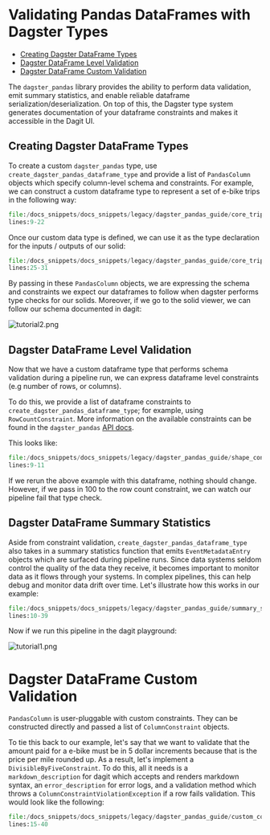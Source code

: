 
<DynamicMetaTags
  title="Pandas | Dagster"
  description="Dagster is a system for building modern data applications."
/>

# Validating Pandas DataFrames with Dagster Types

- [Creating Dagster DataFrame Types](/learn/guides/dagster_pandas/dagster_pandas#creating-dagster-dataframe-types)
- [Dagster DataFrame Level Validation](/learn/guides/dagster_pandas/dagster_pandas#dagster-dataframe-level-validation)
- [Dagster DataFrame Custom Validation](/learn/guides/dagster_pandas/dagster_pandas#dagster-dataframe-custom-validation)

The `dagster_pandas` library provides the ability to perform data validation, emit summary
statistics, and enable reliable dataframe serialization/deserialization. On top of this, the Dagster
type system generates documentation of your dataframe constraints and makes it accessible in the
Dagit UI.

## Creating Dagster DataFrame Types

To create a custom `dagster_pandas` type, use `create_dagster_pandas_dataframe_type` and provide a
list of `PandasColumn` objects which specify column-level schema and constraints. For example, we
can construct a custom dataframe type to represent a set of e-bike trips in the following way:

```python literalinclude caption=core_trip_pipeline.py
file:/docs_snippets/docs_snippets/legacy/dagster_pandas_guide/core_trip_pipeline.py
lines:9-22
```

Once our custom data type is defined, we can use it as the type declaration for the inputs / outputs
of our solid:

```python literalinclude caption=hello_cereal.py
file:/docs_snippets/docs_snippets/legacy/dagster_pandas_guide/core_trip_pipeline.py
lines:25-31
```

By passing in these `PandasColumn` objects, we are expressing the schema and constraints we expect
our dataframes to follow when dagster performs type checks for our solids. Moreover, if we go to the
solid viewer, we can follow our schema documented in dagit:

![tutorial2.png](/assets/images/learn/guides/dagster_pandas/tutorial2.png)

## Dagster DataFrame Level Validation

Now that we have a custom dataframe type that performs schema validation during a pipeline run, we
can express dataframe level constraints (e.g number of rows, or columns).

To do this, we provide a list of dataframe constraints to `create_dagster_pandas_dataframe_type`;
for example, using `RowCountConstraint`. More information on the available constraints can be found
in the `dagster_pandas` [API docs](/_apidocs/libraries/dagster_pandas).

This looks like:

```python literalinclude caption=shape_constrained_pipeline.py
file:/docs_snippets/docs_snippets/legacy/dagster_pandas_guide/shape_constrained_pipeline.py
lines:9-11
```

If we rerun the above example with this dataframe, nothing should
change. However, if we pass in 100 to the row count constraint, we can
watch our pipeline fail that type check.

## Dagster DataFrame Summary Statistics

Aside from constraint validation, `create_dagster_pandas_dataframe_type`
also takes in a summary statistics function that emits
`EventMetadataEntry` objects which are surfaced during pipeline runs.
Since data systems seldom control the quality of the data they receive,
it becomes important to monitor data as it flows through your systems.
In complex pipelines, this can help debug and monitor data drift over
time. Let's illustrate how this works in our example:

```python literalinclude caption=summary_stats_pipeline.py
file:/docs_snippets/docs_snippets/legacy/dagster_pandas_guide/summary_stats_pipeline.py
lines:10-39
```

Now if we run this pipeline in the dagit playground:

![tutorial1.png](/assets/images/learn/guides/dagster_pandas/tutorial1.png)

# Dagster DataFrame Custom Validation

`PandasColumn` is user-pluggable with custom constraints. They can be constructed directly and
passed a list of `ColumnConstraint` objects.

To tie this back to our example, let's say that we want to validate that the amount paid for a
e-bike must be in 5 dollar increments because that is the price per mile rounded up. As a result,
let's implement a `DivisibleByFiveConstraint`. To do this, all it needs is a `markdown_description`
for dagit which accepts and renders markdown syntax, an `error_description` for error logs, and a
validation method which throws a `ColumnConstraintViolationException` if a row fails validation.
This would look like the following:

```python literalinclude emphasize-lines=22-25 caption=custom_column_constraint_pipeline.py
file:/docs_snippets/docs_snippets/legacy/dagster_pandas_guide/custom_column_constraint_pipeline.py
lines:15-40
```
